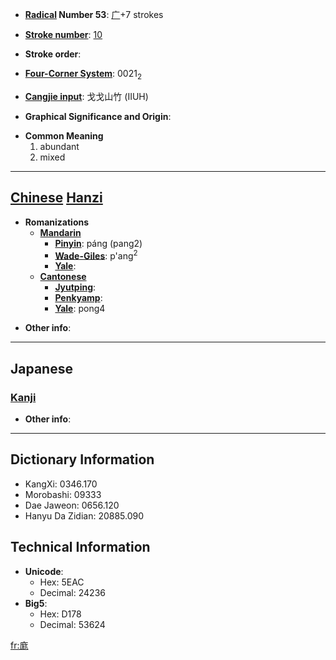 * '''[[Wiktionary:Chinese radical index| Radical]] Number 53''': [[Wiktionary:Chinese radical index 广|广]]+7 strokes

* '''[[Wiktionary:Chinese total strokes index|Stroke number]]''': [[Wiktionary:Chinese total strokes index 10|10]]

* '''Stroke order''': 

* '''[[Wiktionary:Chinese four corner index|Four-Corner System]]''': 0021<sub>2</sub>

* '''[[Wiktionary:Chinese Cangjie index|Cangjie input]]''': 戈戈山竹 (IIUH)

* '''Graphical Significance and Origin''': 

* '''Common Meaning'''
*#abundant
*# mixed


----

== [[Chinese]] [[Hanzi]] ==

* '''Romanizations'''
** '''[[Mandarin]]'''
*** '''[[Pinyin]]''': páng (pang2)
*** '''[[Wade-Giles]]''': p'ang<sup>2</sup>
*** '''[[Yale]]''': 
** '''[[Cantonese]]'''
*** '''[[Jyutping]]''':
*** '''[[Penkyamp]]''': 
*** '''[[Yale]]''': pong4

* '''Other info''': 

----

==Japanese==
===[[Kanji]]===
{{kanji|on readings=[[ぼう]] (bō), [[も]] (mo), [[ばう]] (bau), [[まう]] (mau)|kun readings=[[はっきりしない]] (hakkirishinai)}}

* '''Other info''':  

----

== Dictionary Information ==

* KangXi: 0346.170
* Morobashi: 09333
* Dae Jaweon: 0656.120
* Hanyu Da Zidian: 20885.090

== Technical Information ==

* '''Unicode''':
** Hex: 5EAC
** Decimal: 24236
* '''Big5''':
** Hex: D178
** Decimal: 53624

[[fr:庬]]